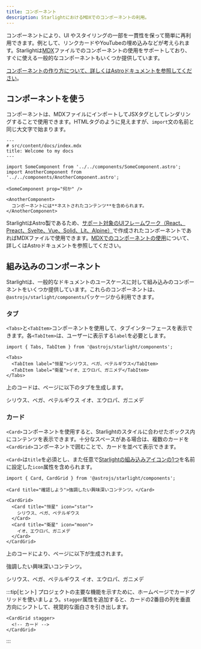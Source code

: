 ```yaml
---
title: コンポーネント
description: StarlightにおけるMDXでのコンポーネントの利用。
---
```


コンポーネントにより、UI やスタイリングの一部を一貫性を保って簡単に再利用できます。例として、リンクカードやYouTubeの埋め込みなどが考えられます。Starlightは[MDX](https://mdxjs.com/)ファイルでのコンポーネントの使用をサポートしており、すぐに使える一般的なコンポーネントもいくつか提供しています。

[コンポーネントの作り方について、詳しくはAstroドキュメントを参照してください](https://docs.astro.build/ja/core-concepts/astro-components/)。

## コンポーネントを使う

コンポーネントは、MDXファイルにインポートしてJSXタグとしてレンダリングすることで使用できます。HTMLタグのように見えますが、`import`文の名前と同じ大文字で始まります。

```mdx
---
# src/content/docs/index.mdx
title: Welcome to my docs
---

import SomeComponent from '../../components/SomeComponent.astro';
import AnotherComponent from '../../components/AnotherComponent.astro';

<SomeComponent prop="何か" />

<AnotherComponent>
  コンポーネントには**ネストされたコンテンツ**を含められます。
</AnotherComponent>
```

StarlightはAstro製であるため、[サポート対象のUIフレームワーク（React、Preact、Svelte、Vue、Solid、Lit、Alpine）](https://docs.astro.build/ja/core-concepts/framework-components/)で作成されたコンポーネントであればMDXファイルで使用できます。[MDXでのコンポーネントの使用](https://docs.astro.build/ja/guides/markdown-content/#using-components-in-mdx)について、詳しくはAstroドキュメントを参照してください。

## 組み込みのコンポーネント

Starlightは、一般的なドキュメントのユースケースに対して組み込みのコンポーネントをいくつか提供しています。これらのコンポーネントは、`@astrojs/starlight/components`パッケージから利用できます。

### タブ


`<Tabs>`と`<TabItem>`コンポーネントを使用して、タブインターフェースを表示できます。各`<TabItem>`は、ユーザーに表示する`label`を必要とします。

```mdx
import { Tabs, TabItem } from '@astrojs/starlight/components';

<Tabs>
  <TabItem label="恒星">シリウス、ベガ、ペテルギウス</TabItem>
  <TabItem label="衛星">イオ、エウロパ、ガニメデ</TabItem>
</Tabs>
```

上のコードは、ページに以下のタブを生成します。

<Tabs>
  <TabItem label="恒星">シリウス、ベガ、ペテルギウス</TabItem>
  <TabItem label="衛星">イオ、エウロパ、ガニメデ</TabItem>
</Tabs>

### カード


`<Card>`コンポーネントを使用すると、Starlightのスタイルに合わせたボックス内にコンテンツを表示できます。十分なスペースがある場合は、複数のカードを`<CardGrid>`コンポーネントで囲むことで、カードを並べて表示できます。

`<Card>`は`title`を必須とし、また任意で[Starlightの組み込みアイコンの1つ](https://github.com/withastro/starlight/blob/main/packages/starlight/components/Icons.ts)を名前に設定した`icon`属性を含められます。

```mdx
import { Card, CardGrid } from '@astrojs/starlight/components';

<Card title="確認しよう">強調したい興味深いコンテンツ。</Card>

<CardGrid>
  <Card title="恒星" icon="star">
    シリウス、ベガ、ペテルギウス
  </Card>
  <Card title="衛星" icon="moon">
    イオ、エウロパ、ガニメデ
  </Card>
</CardGrid>
```

上のコードにより、ページに以下が生成されます。

<Card title="確認しよう">強調したい興味深いコンテンツ。</Card>

<CardGrid>
  <Card title="恒星" icon="star">
    シリウス、ベガ、ペテルギウス
  </Card>
  <Card title="衛星" icon="moon">
    イオ、エウロパ、ガニメデ
  </Card>
</CardGrid>

:::tip[ヒント]
プロジェクトの主要な機能を示すために、ホームページでカードグリッドを使いましょう。`stagger`属性を追加すると、カードの2番目の列を垂直方向にシフトして、視覚的な面白さを引き出します。

```astro
<CardGrid stagger>
  <!-- カード -->
</CardGrid>
```
:::
